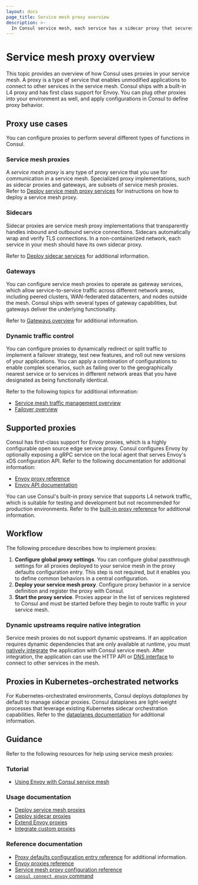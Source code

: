 ```yaml
---
layout: docs
page_title: Service mesh proxy overview
description: >-
  In Consul service mesh, each service has a sidecar proxy that secures connections with other services in the mesh without modifying the underlying application code. You can use the built-in proxy, Envoy, or a custom proxy to handle communication and verify TLS connections.
---
```


# Service mesh proxy overview

This topic provides an overview of how Consul uses proxies in your service mesh. A proxy is a type of service that enables unmodified applications to connect to other services in the service mesh. Consul ships with a built-in L4 proxy and has first class support for Envoy. You can plug other proxies into your environment as well, and apply configurations in Consul to define proxy behavior.

## Proxy use cases

You can configure proxies to perform several different types of functions in Consul.

### Service mesh proxies

A _service mesh proxy_ is any type of proxy service that you use for communication in a service mesh. Specialized proxy implementations, such as sidecar proxies and gateways, are subsets of service mesh proxies. Refer to [Deploy service mesh proxy services](/consul/docs/connect/proxies/deploy-service-mesh-proxies) for instructions on how to deploy a service mesh proxy.

### Sidecars

Sidecar proxies are service mesh proxy implementations that transparently handles inbound and outbound service connections. Sidecars automatically wrap and verify TLS connections. In a non-containerized network, each service in your mesh should have its own sidecar proxy.   

Refer to [Deploy sidecar services](/consul/docs/connect/proxies/deploy-sidecar-services) for additional information.

### Gateways

You can configure service mesh proxies to operate as gateway services, which allow service-to-service traffic across different network areas, including peered clusters, WAN-federated datacenters, and nodes outside the mesh. Consul ships with several types of gateway capabilities, but gateways deliver the underlying functionality.

Refer to [Gateways overview](/consul/docs/connect/gateways) for additional information.

### Dynamic traffic control

You can configure proxies to dynamically redirect or split traffic to implement a failover strategy, test new features, and roll out new versions of your applications. You can apply a combination of configurations to enable complex scenarios, such as failing over to the geographically nearest service or to services in different network areas that you have designated as being functionally identical.     

Refer to the following topics for additional information:

- [Service mesh traffic management overview](/consul/docs/connect/manage-traffic)
- [Failover overview](/consul/docs/connect/manage-traffic/failover)


## Supported proxies

Consul has first-class support for Envoy proxies, which is a highly configurable open source edge service proxy. Consul configures Envoy by optionally exposing a gRPC service on the local agent that serves Envoy's xDS configuration API. Refer to the following documentation for additional information:

- [Envoy proxy reference](/consul/docs/connect/proxies/envoy)
- [Envoy API documentation](https://www.envoyproxy.io/docs/envoy/v1.17.2/api-docs/xds_protocol)
 
You can use Consul's built-in proxy service that supports L4 network traffic, which is suitable for testing and development but not recommended for production environments. Refer to the [built-in proxy reference](/consul/docs/connect/proxies/built-in) for additional information.

## Workflow

The following procedure describes how to implement proxies:

1. **Configure global proxy settings**. You can configure global passthrough settings for all proxies deployed to your service mesh in the proxy defaults configuration entry. This step is not required, but it enables you to define common behaviors in a central configuration.
1. **Deploy your service mesh proxy**. Configure proxy behavior in a service definition and register the proxy with Consul. 
1. **Start the proxy service**. Proxies appear in the list of services registered to Consul and must be started before they begin to route traffic in your service mesh.

### Dynamic upstreams require native integration

Service mesh proxies do not support dynamic upstreams. If an application requires dynamic dependencies that are only available at runtime, you must [natively integrate](/consul/docs/connect/native) the application with Consul service mesh. After integration, the application can use the HTTP API or [DNS interface](/consul/docs/services/discovery/dns-static-lookups#service-mesh-enabled-service-lookups) to connect to other services in the mesh.

## Proxies in Kubernetes-orchestrated networks

For Kubernetes-orchestrated environments, Consul deploys _dataplanes_ by default to manage sidecar proxies. Consul dataplanes are light-weight processes that leverage existing Kubernetes sidecar orchestration capabilities.  Refer to the [dataplanes documentation](/consul/docs/connect/dataplane) for additional information.

## Guidance

Refer to the following resources for help using service mesh proxies:

### Tutorial

- [Using Envoy with Consul service mesh](/consul/tutorials/developer-mesh/service-mesh-with-envoy-proxy)

### Usage documentation

- [Deploy service mesh proxies](/consul/docs/connect/proxies/deploy-service-mesh-proxies) 
- [Deploy sidecar proxies](/consul/docs/connect/proxies/deploy-sidecar-services)
- [Extend Envoy proxies](/consul/docs/connect/proxies/envoy-extensions)
- [Integrate custom proxies](/consul/docs/connect/proxies/integrate)

### Reference documentation

- [Proxy defaults configuration entry reference](/consul/docs/connect/config-entries/proxy-defaults) for additional information. 
- [Envoy proxies reference](/consul/docs/connect/proxies/envoy)
- [Service mesh proxy configuration reference](/consul/docs/connect/proxies/proxy-config-reference)
- [`consul connect envoy` command](/consul/commands/connect/envoy)
